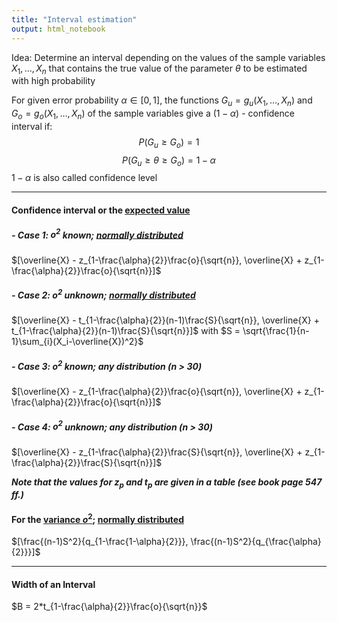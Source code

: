 ```yaml
---
title: "Interval estimation"
output: html_notebook
---
```


Idea: Determine an interval depending on the values of the sample variables $X_1, \dots, X_n$ that contains the true value of the parameter $\theta$ to be estimated with high probability

For given error probability $\alpha \in [0,1]$, the functions $G_u = g_u(X_1, \dots, X_n)$ and $G_o = g_o(X_1, \dots, X_n)$ of the sample variables give a $(1 - \alpha)$ - confidence interval if:
$$P(G_u \ge G_o) = 1$$
$$P(G_u \ge \theta \ge G_o) = 1 - \alpha$$
$1 - \alpha$ is also called confidence level

---

#### Confidence interval or the [expected value](./central_tendency.nb.html)

##### - Case 1: $o^2$ known; [normally distributed](./normalDistribution.nb.html)

$[\overline{X} - z_{1-\frac{\alpha}{2}}\frac{o}{\sqrt{n}}, \overline{X} + z_{1-\frac{\alpha}{2}}\frac{o}{\sqrt{n}}]$

##### - Case 2: $o^2$ unknown; [normally distributed](./normalDistribution.nb.html)

$[\overline{X} - t_{1-\frac{\alpha}{2}}(n-1)\frac{S}{\sqrt{n}}, \overline{X} + t_{1-\frac{\alpha}{2}}(n-1)\frac{S}{\sqrt{n}}]$ with $S = \sqrt{\frac{1}{n-1}\sum_{i}(X_i-\overline{X})^2}$

##### - Case 3: $o^2$ known; any distribution (n > 30)

$[\overline{X} - z_{1-\frac{\alpha}{2}}\frac{o}{\sqrt{n}}, \overline{X} + z_{1-\frac{\alpha}{2}}\frac{o}{\sqrt{n}}]$

##### - Case 4: $o^2$ unknown; any distribution (n > 30)

$[\overline{X} - z_{1-\frac{\alpha}{2}}\frac{S}{\sqrt{n}}, \overline{X} + z_{1-\frac{\alpha}{2}}\frac{S}{\sqrt{n}}]$

***Note that the values for $z_p$ and $t_p$ are given in a table (see book page 547 ff.)***

#### For the [variance $o^2$](./prop_distribution_measures.nb.html); [normally distributed](./normalDistribution.nb.html)

$[\frac{(n-1)S^2}{q_{1-\frac{1-\alpha}{2}}}, \frac{(n-1)S^2}{q_{\frac{\alpha}{2}}}]$

---

#### Width of an Interval

$B = 2*t_{1-\frac{\alpha}{2}}\frac{o}{\sqrt{n}}$